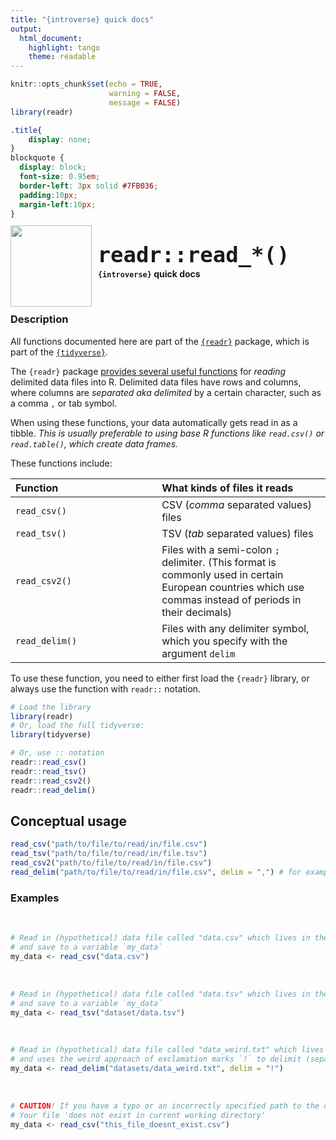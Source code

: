 ```yaml
---
title: "{introverse} quick docs"
output: 
  html_document:
    highlight: tango
    theme: readable
---
```



```r
knitr::opts_chunk$set(echo = TRUE, 
                      warning = FALSE, 
                      message = FALSE)
library(readr)
```

```css
.title{
    display: none;
}
blockquote {
  display: block;
  font-size: 0.95em;
  border-left: 3px solid #7FB036;
  padding:10px;
  margin-left:10px;
}
```

<div>
<br>
 <img src = "logo.png" style = "float:left;height:130px;margin-top:-20px;">
 <span style = "font-weight:bold;font-size:40px;"> 
  &nbsp;<code>readr::read_*()</code>
 </span>
 <br>
 <b>&nbsp;&nbsp;&nbsp;<code>{introverse}</code> quick docs</b>
</div>
<br>

### Description

All functions documented here are part of the [`{readr}`](https://tibble.tidyverse.org/) package, which is part of the [`{tidyverse}`](https://www.tidyverse.org/).

The `{readr}` package [provides several useful functions](https://readr.tidyverse.org/reference/read_delim.html) for _reading_ delimited data files into R. Delimited data files have rows and columns, where columns are _separated aka delimited_ by a certain character, such as a comma `,` or tab symbol. 

When using these functions, your data automatically gets read in as a tibble. _This is usually preferable to using base R functions like `read.csv()` or `read.table()`, which create data frames._

These functions include:

| Function | What kinds of files it reads
|:-----------|:-------------
|  `read_csv()`   | CSV (_comma_ separated values) files  
|  `read_tsv()`   | TSV (_tab_ separated values) files  
|  `read_csv2()` | Files with a semi-colon `;` delimiter. (This format is commonly used in certain European countries which use commas instead of periods in their decimals)
|  `read_delim()` | Files with any delimiter symbol, which you specify with the argument `delim`

<!-- Add the following if the topic is a function that does NOT come with base R, and uncomment/fill in the subsequent multiline HTML comment: -->
To use these function, you need to either first load the `{readr}` library, or always use the function with `readr::` notation.

```r
# Load the library
library(readr)
# Or, load the full tidyverse:
library(tidyverse)

# Or, use :: notation
readr::read_csv()
readr::read_tsv()
readr::read_csv2()
readr::read_delim()
```


## Conceptual usage 

```r
read_csv("path/to/file/to/read/in/file.csv")
read_tsv("path/to/file/to/read/in/file.tsv")
read_csv2("path/to/file/to/read/in/file.csv")
read_delim("path/to/file/to/read/in/file.csv", delim = ",") # for example, a comma delimiter 
```

### Examples

<br>
```r
# Read in (hypothetical) data file called "data.csv" which lives in the _same directory_ as your code,
# and save to a variable `my_data`
my_data <- read_csv("data.csv")
```

<br>
```r
# Read in (hypothetical) data file called "data.tsv" which lives in the relative directory "datasets/"
# and save to a variable `my_data`
my_data <- read_tsv("dataset/data.tsv")
```

<br>
```r
# Read in (hypothetical) data file called "data_weird.txt" which lives in the relative directory "datasets/"
# and uses the weird approach of exclamation marks `!` to delimit (separate) columns
my_data <- read_delim("datasets/data_weird.txt", delim = "!")
```

<br>
```r
# CAUTION! If you have a typo or an incorrectly specified path to the data, you will get an error saying:
# Your file 'does not exist in current working directory'
my_data <- read_csv("this_file_doesnt_exist.csv")
```

